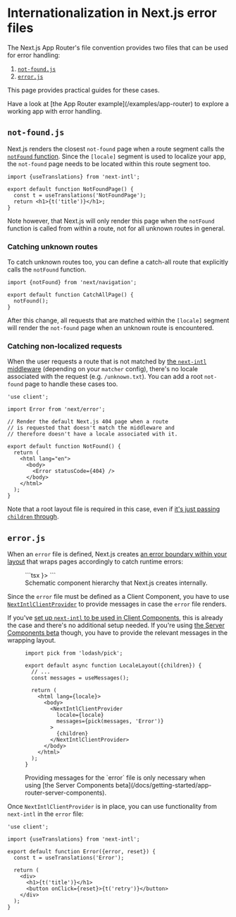 
# Internationalization in Next.js error files

The Next.js App Router's file convention provides two files that can be used for error handling:

1. [`not-found.js`](https://nextjs.org/docs/app/api-reference/file-conventions/not-found)
2. [`error.js`](https://nextjs.org/docs/app/api-reference/file-conventions/error)

This page provides practical guides for these cases.

<Callout>
  Have a look at [the App Router example](/examples/app-router) to explore a
  working app with error handling.
</Callout>

## `not-found.js`

Next.js renders the closest `not-found` page when a route segment calls the [`notFound` function](https://nextjs.org/docs/app/api-reference/functions/not-found). Since the `[locale]` segment is used to localize your app, the `not-found` page needs to be located within this route segment too.

```tsx filename="app/[locale]/not-found.tsx"
import {useTranslations} from 'next-intl';

export default function NotFoundPage() {
  const t = useTranslations('NotFoundPage');
  return <h1>{t('title')}</h1>;
}
```

Note however, that Next.js will only render this page when the `notFound` function is called from within a route, not for all unknown routes in general.

### Catching unknown routes

To catch unknown routes too, you can define a catch-all route that explicitly calls the `notFound` function.

```tsx filename="app/[locale]/[...rest]/page.tsx"
import {notFound} from 'next/navigation';

export default function CatchAllPage() {
  notFound();
}
```

After this change, all requests that are matched within the `[locale]` segment will render the `not-found` page when an unknown route is encountered.

### Catching non-localized requests

When the user requests a route that is not matched by [the `next-intl` middleware](/docs/routing/middleware) (depending on your `matcher` config), there's no locale associated with the request (e.g. `/unknown.txt`). You can add a root `not-found` page to handle these cases too.

```tsx filename="app/not-found.tsx"
'use client';

import Error from 'next/error';

// Render the default Next.js 404 page when a route
// is requested that doesn't match the middleware and
// therefore doesn't have a locale associated with it.

export default function NotFound() {
  return (
    <html lang="en">
      <body>
        <Error statusCode={404} />
      </body>
    </html>
  );
}
```

Note that a root layout file is required in this case, even if [it's just passing `children` through](https://github.com/amannn/next-intl/blob/main/examples/example-next-13/src/app/layout.tsx).

## `error.js`

When an `error` file is defined, Next.js creates [an error boundary within your layout](https://nextjs.org/docs/app/building-your-application/routing/error-handling#how-errorjs-works) that wraps pages accordingly to catch runtime errors:

<figure>
<div className="w-full lg:w-[500px]">
```tsx
<LocaleLayout>
  <ErrorBoundary fallback={<Error />}>
    <Page />
  </ErrorBoundary>
</LocaleLayout>
```
</div>

<figcaption>
  Schematic component hierarchy that Next.js creates internally.
</figcaption>

</figure>

Since the `error` file must be defined as a Client Component, you have to use [`NextIntlClientProvider`](/docs/configuration#client-server-components) to provide messages in case the `error` file renders.

If you've [set up `next-intl` to be used in Client Components](/docs/getting-started/app-router-client-components), this is already the case and there's no additional setup needed. If you're using [the Server Components beta](/docs/getting-started/app-router-server-components) though, you have to provide the relevant messages in the wrapping layout.

<figure>

```tsx filename="app/[locale]/layout.tsx"
import pick from 'lodash/pick';

export default async function LocaleLayout({children}) {
  // ...
  const messages = useMessages();

  return (
    <html lang={locale}>
      <body>
        <NextIntlClientProvider
          locale={locale}
          messages={pick(messages, 'Error')}
        >
          {children}
        </NextIntlClientProvider>
      </body>
    </html>
  );
}
```

<figcaption>
  Providing messages for the `error` file is only necessary when using [the
  Server Components beta](/docs/getting-started/app-router-server-components).
</figcaption>

</figure>

Once `NextIntlClientProvider` is in place, you can use functionality from `next-intl` in the `error` file:

```tsx filename="app/[locale]/error.tsx"
'use client';

import {useTranslations} from 'next-intl';

export default function Error({error, reset}) {
  const t = useTranslations('Error');

  return (
    <div>
      <h1>{t('title')}</h1>
      <button onClick={reset}>{t('retry')}</button>
    </div>
  );
}
```
